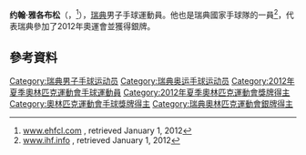 {{请求翻译|time=2015-06-18T13:24:47+00:00}}
'''约翰·雅各布松'''（{{lang-sv|Johan Jakobsson}}，{{bd|1987年|2月12日}}<ref>[http://www.ehfcl.com/men/player/525904/ www.ehfcl.com] {{webarchive|url=https://web.archive.org/web/20140309033436/http://www.ehfcl.com/men/player/525904/ |date=2014-03-09 }}, retrieved January 1, 2012</ref>），[[瑞典|瑞典]]男子手球運動員。他也是瑞典國家手球隊的一員<ref>[http://www.ihf.info/files/PDF/wch09cro/exchange/croatia/pdf/SWE-R.pdf www.ihf.info] {{Wayback|url=http://www.ihf.info/files/PDF/wch09cro/exchange/croatia/pdf/SWE-R.pdf |date=20120802174426 }}, retrieved January 1, 2012</ref>，代表瑞典參加了2012年奧運會並獲得銀牌。

==參考資料==
{{Reflist}}

{{Authority control}}
{{DEFAULTSORT:Jakobsson, Johan}}
[[Category:瑞典男子手球运动员|Category:瑞典男子手球运动员]]
[[Category:瑞典奥运手球运动员|Category:瑞典奥运手球运动员]]
[[Category:2012年夏季奧林匹克運動會手球運動員|Category:2012年夏季奧林匹克運動會手球運動員]]
[[Category:2012年夏季奧林匹克運動會獎牌得主|Category:2012年夏季奧林匹克運動會獎牌得主]]
[[Category:奧林匹克運動會手球獎牌得主|Category:奧林匹克運動會手球獎牌得主]]
[[Category:瑞典奧林匹克運動會銀牌得主|Category:瑞典奧林匹克運動會銀牌得主]]